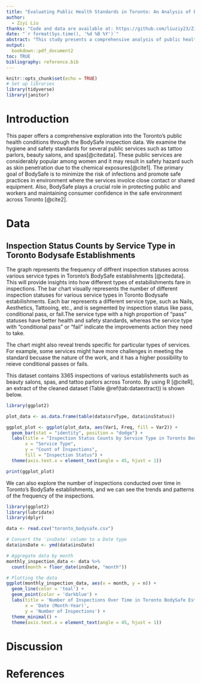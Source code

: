 ```yaml
---
title: "Evaluating Public Health Standards in Toronto: An Analysis of BodySafe Inspection Data"
author: 
  - Ziyi Liu
thanks: "Code and data are available at: https://github.com/liuziy23/Ziyi-Liu.git"
date: "`r format(Sys.time(), '%d %B %Y')`"
abstract: "This study presents a comprehensive analysis of public health inspection data from Toronto's BodySafe program, aiming to evaluate the safety standards to personal service in the city. We examine the trends in public health standards including spas, salons and tatto parlors. We focuses on infraction categories, inspection outcomes, and the impact of enforcement actions. By investigating the correlation between service types, inspection results, and geographic distribution, this study provides insights of effectiveness of public health policies and the implementation. This paper not onlt focus on the effectiveness of BodySafe program but also investigating potential opportunities to enhance public health safety."
output:
  bookdown::pdf_document2
toc: TRUE
bibliography: reference.bib
---
```


```r
knitr::opts_chunk$set(echo = TRUE)
# Set up libraries
library(tidyverse)
library(janitor)
```

\newpage

# Introduction

This paper offers a comprehensive exploration into the Toronto's public health conditions through the BodySafe inspection data. We examine the hygiene and safety standards for several public services such as tattoo parlors, beauty salons, and spas[@citedata]. These public services are considerably popular among women and it may result in safety hazard such as skin penetration due to the chemical exposures[@cite1]. The primary goal of BodySafe is to minimize the risk of infections and promote safe practices in environment where the services involce close contact or shared equipment. Also, BodySafe plays a crucial role in protecting public and workers and maintaining consumer confidence in the safe environment across Toronto [@cite2].

# Data

## Inspection Status Counts by Service Type in Toronto Bodysafe Establishments

The graph represents the frequency of diffrent inspection statuses across various service types in Toronto's BodySafe establishments [@citedata]. This will provide insights into how different types of estabilishments fare in inspections. The bar chart visually represents the number of different inspection statuses for various service types in Toronto Bodysafe estabilishments. Each bar represents a different service type, such as Nails, Aesthetics, Tattooing, etc., and is segmented by inspection status like pass, conditional pass, or fail.The service type with a high proportion of "pass" statuses have better health and safety standards, whereas the service type with "conditional pass" or "fail" indicate the improvements action they need to take.  

The chart might also reveal trends specific for particular types of services. For example, some services might have more challenges in meeting the standard becuase the nature of the work, and it has a higher possibility to reieve conditional passes or fails.

This dataset contains 3365 inspections of various establishments such as beauty salons, spas, and tattoo parlors across Toronto. By using R [@citeR], an extract of the cleaned dataset (Table \@ref(tab:dataextract)) is shown below.

```r
library(ggplot2)

plot_data <- as.data.frame(table(data$srvType, data$insStatus))

ggplot_plot <- ggplot(plot_data, aes(Var1, Freq, fill = Var2)) +
  geom_bar(stat = "identity", position = "dodge") +
  labs(title = "Inspection Status Counts by Service Type in Toronto Bodysafe Establishments",
       x = "Service Type",
       y = "Count of Inspections",
       fill = "Inspection Status") +
  theme(axis.text.x = element_text(angle = 45, hjust = 1))

print(ggplot_plot)
```

We can also explore the number of inspections conducted over time in Toronto's BodySafe establishments, and we can see the trends and patterns of the frequency of the inspections. 

```r
library(ggplot2)
library(lubridate)
library(dplyr)

data <- read.csv("toronto_bodysafe.csv")

# Convert the 'insDate' column to a Date type
data$insDate <- ymd(data$insDate)

# Aggregate data by month
monthly_inspection_data <- data %>%
  count(month = floor_date(insDate, "month"))

# Plotting the data
ggplot(monthly_inspection_data, aes(x = month, y = n)) +
  geom_line(color = 'teal') +
  geom_point(color = 'darkblue') +
  labs(title = 'Number of Inspections Over Time in Toronto BodySafe Establishments',
       x = 'Date (Month-Year)',
       y = 'Number of Inspections') +
  theme_minimal() +
  theme(axis.text.x = element_text(angle = 45, hjust = 1))
```



# Discussion



\newpage

# References
